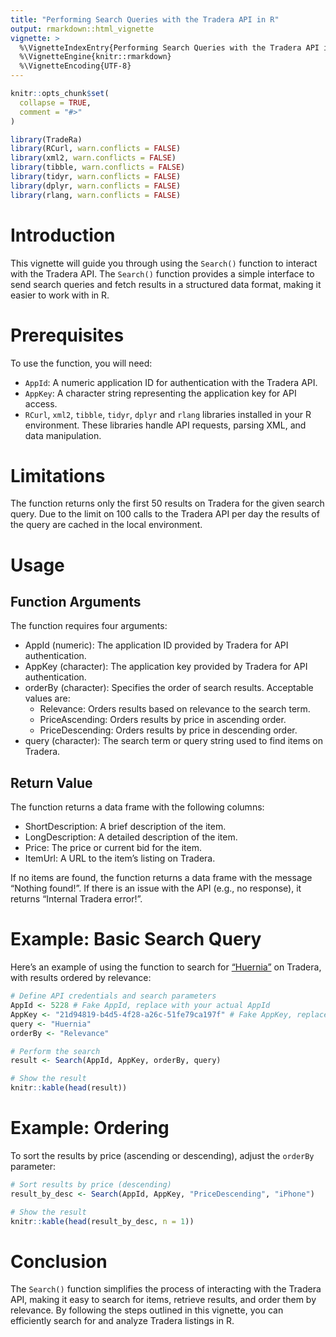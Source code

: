 ```yaml
---
title: "Performing Search Queries with the Tradera API in R"
output: rmarkdown::html_vignette
vignette: >
  %\VignetteIndexEntry{Performing Search Queries with the Tradera API in R}
  %\VignetteEngine{knitr::rmarkdown}
  %\VignetteEncoding{UTF-8}
---
```


```r
knitr::opts_chunk$set(
  collapse = TRUE,
  comment = "#>"
)
```

```r
library(TradeRa)
library(RCurl, warn.conflicts = FALSE)
library(xml2, warn.conflicts = FALSE)
library(tibble, warn.conflicts = FALSE)
library(tidyr, warn.conflicts = FALSE)
library(dplyr, warn.conflicts = FALSE)
library(rlang, warn.conflicts = FALSE)
```

# Introduction

This vignette will guide you through using the `Search()` function to interact with the Tradera API. The `Search()` function provides a simple interface to send search queries and fetch results in a structured data format, making it easier to work with in R.

# Prerequisites

To use the function, you will need:

* `AppId`: A numeric application ID for authentication with the Tradera API.
* `AppKey`: A character string representing the application key for API access.
* `RCurl`, `xml2`, `tibble`, `tidyr`, `dplyr` and `rlang` libraries installed in your R environment. These libraries handle API requests, parsing XML, and data manipulation.

# Limitations

The function returns only the first 50 results on Tradera for the given search query. Due to the limit on 100 calls to the Tradera API per day the results of the query are cached in the local environment.

# Usage

## Function Arguments

The function requires four arguments:

* AppId (numeric): The application ID provided by Tradera for API authentication.
* AppKey (character): The application key provided by Tradera for API authentication.
* orderBy (character): Specifies the order of search results. Acceptable values are:
  * Relevance: Orders results based on relevance to the search term.
  * PriceAscending: Orders results by price in ascending order.
  * PriceDescending: Orders results by price in descending order.
* query (character): The search term or query string used to find items on Tradera.

## Return Value

The function returns a data frame with the following columns:

* ShortDescription: A brief description of the item.
* LongDescription: A detailed description of the item.
* Price: The price or current bid for the item.
* ItemUrl: A URL to the item's listing on Tradera.

If no items are found, the function returns a data frame with the message "Nothing found!". If there is an issue with the API (e.g., no response), it returns "Internal Tradera error!".

# Example: Basic Search Query

Here’s an example of using the function to search for ["Huernia"](https://en.wikipedia.org/wiki/Huernia) on Tradera, with results ordered by relevance:

```r
# Define API credentials and search parameters
AppId <- 5228 # Fake AppId, replace with your actual AppId
AppKey <- "21d94819-b4d5-4f28-a26c-51fe79ca197f" # Fake AppKey, replace with your actual AppKey
query <- "Huernia"
orderBy <- "Relevance"

# Perform the search
result <- Search(AppId, AppKey, orderBy, query)

# Show the result
knitr::kable(head(result))
```

# Example: Ordering

To sort the results by price (ascending or descending), adjust the `orderBy` parameter:

```r
# Sort results by price (descending)
result_by_desc <- Search(AppId, AppKey, "PriceDescending", "iPhone")

# Show the result
knitr::kable(head(result_by_desc, n = 1))
```

# Conclusion

The `Search()` function simplifies the process of interacting with the Tradera API, making it easy to search for items, retrieve results, and order them by relevance. By following the steps outlined in this vignette, you can efficiently search for and analyze Tradera listings in R.
